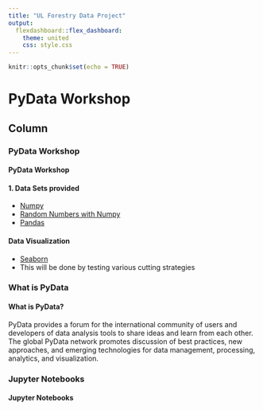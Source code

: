 ```yaml
---
title: "UL Forestry Data Project"
output: 
  flexdashboard::flex_dashboard:
    theme: united
    css: style.css
---
```


```r
knitr::opts_chunk$set(echo = TRUE)

```

PyData Workshop
=====================

Column {.tabset}
--------------

### PyData Workshop

<h4> PyData Workshop </h4>

#### 1. Data Sets provided

* <a href="Numpy/index.html">Numpy</a>
* <a href="Random/index.html">Random Numbers with Numpy</a>
* <a href="Pandas/index.html">Pandas</a>

#### Data Visualization

* <a href="Seaborn/index.html">Seaborn</a>
* This will be done by testing various cutting strategies



### What is PyData

<h4>What is PyData? </h4>

PyData provides a forum for the international community of users and developers of data analysis tools to share ideas and learn from each other. The global PyData network promotes discussion of best practices, new approaches, and emerging technologies for data management, processing, analytics, and visualization.

### Jupyter Notebooks

<h4>Jupyter Notebooks</h4>
